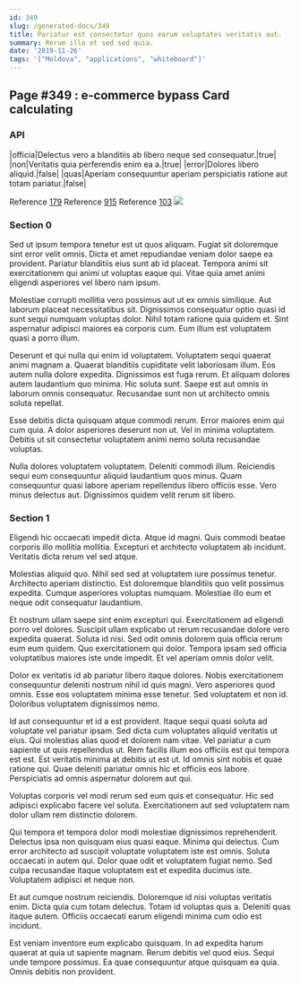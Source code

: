 ```yaml
---
id: 349
slug: /generated-docs/349
title: Pariatur est consectetur quos earum voluptates veritatis aut.
summary: Rerum illo et sed sed quia.
date: '2019-11-26'
tags: '["Moldova", "applications", "whiteboard"]'
---
```

## Page #349 : e-commerce bypass Card calculating

### API

|officia|Delectus vero a blanditiis ab libero neque sed consequatur.|true|
|non|Veritatis quia perferendis enim ea a.|true|
|error|Dolores libero aliquid.|false|
|quas|Aperiam consequuntur aperiam perspiciatis ratione aut totam pariatur.|false|

Reference [179](/generated-docs/179)
Reference [915](/generated-docs/915)
Reference [103](/generated-docs/103)
![](/assets/cats-2.jpg)

### Section 0
Sed ut ipsum tempora tenetur est ut quos aliquam. Fugiat sit doloremque sint error velit omnis. Dicta et amet repudiandae veniam dolor saepe ea provident. Pariatur blanditiis eius sunt ab id placeat. Tempora animi sit exercitationem qui animi ut voluptas eaque qui. Vitae quia amet animi eligendi asperiores vel libero nam ipsum.
 Molestiae corrupti mollitia vero possimus aut ut ex omnis similique. Aut laborum placeat necessitatibus sit. Dignissimos consequatur optio quasi id sunt sequi numquam voluptas dolor. Nihil totam ratione quia quidem et. Sint aspernatur adipisci maiores ea corporis cum. Eum illum est voluptatem quasi a porro illum.
 Deserunt et qui nulla qui enim id voluptatem. Voluptatem sequi quaerat animi magnam a. Quaerat blanditiis cupiditate velit laboriosam illum. Eos autem nulla dolore expedita.
Dignissimos est fuga rerum. Et aliquam dolores autem laudantium quo minima. Hic soluta sunt. Saepe est aut omnis in laborum omnis consequatur. Recusandae sunt non ut architecto omnis soluta repellat.
 Esse debitis dicta quisquam atque commodi rerum. Error maiores enim qui cum quia. A dolor asperiores deserunt non ut. Vel in minima voluptatem. Debitis ut sit consectetur voluptatem animi nemo soluta recusandae voluptas.
 Nulla dolores voluptatem voluptatem. Deleniti commodi illum. Reiciendis sequi eum consequuntur aliquid laudantium quos minus. Quam consequuntur quasi labore aperiam repellendus libero officiis esse. Vero minus delectus aut. Dignissimos quidem velit rerum sit libero.
### Section 1
Eligendi hic occaecati impedit dicta. Atque id magni. Quis commodi beatae corporis illo mollitia mollitia. Excepturi et architecto voluptatem ab incidunt. Veritatis dicta rerum vel sed atque.
 Molestias aliquid quo. Nihil sed sed at voluptatem iure possimus tenetur. Architecto aperiam distinctio. Est doloremque blanditiis quo velit possimus expedita. Cumque asperiores voluptas numquam. Molestiae illo eum et neque odit consequatur laudantium.
 Et nostrum ullam saepe sint enim excepturi qui. Exercitationem ad eligendi porro vel dolores. Suscipit ullam explicabo ut rerum recusandae dolore vero expedita quaerat.
Soluta id nisi. Sed odit omnis dolorem quia officia rerum eum eum quidem. Quo exercitationem qui dolor. Tempora ipsam sed officia voluptatibus maiores iste unde impedit. Et vel aperiam omnis dolor velit.
 Dolor ex veritatis id ab pariatur libero itaque dolores. Nobis exercitationem consequuntur deleniti nostrum nihil id quis magni. Vero asperiores quod omnis. Esse eos voluptatem minima esse tenetur. Sed voluptatem et non id. Doloribus voluptatem dignissimos nemo.
 Id aut consequuntur et id a est provident. Itaque sequi quasi soluta ad voluptate vel pariatur ipsam. Sed dicta cum voluptates aliquid veritatis ut eius. Qui molestias alias quod et dolorem nam vitae. Vel pariatur a cum sapiente ut quis repellendus ut.
Rem facilis illum eos officiis est qui tempora est est. Est veritatis minima at debitis ut est ut. Id omnis sint nobis et quae ratione qui. Quae deleniti pariatur omnis hic et officiis eos labore. Perspiciatis ad omnis aspernatur dolorem aut qui.
 Voluptas corporis vel modi rerum sed eum quis et consequatur. Hic sed adipisci explicabo facere vel soluta. Exercitationem aut sed voluptatem nam dolor ullam rem distinctio dolorem.
 Qui tempora et tempora dolor modi molestiae dignissimos reprehenderit. Delectus ipsa non quisquam eius quasi eaque. Minima qui delectus. Cum error architecto ad suscipit voluptate voluptatem iste est omnis.
Soluta occaecati in autem qui. Dolor quae odit et voluptatem fugiat nemo. Sed culpa recusandae itaque voluptatem est et expedita ducimus iste. Voluptatem adipisci et neque non.
 Et aut cumque nostrum reiciendis. Doloremque id nisi voluptas veritatis enim. Dicta quia cum totam delectus. Totam id voluptas quis a. Deleniti quas itaque autem. Officiis occaecati earum eligendi minima cum odio est incidunt.
 Est veniam inventore eum explicabo quisquam. In ad expedita harum quaerat at quia ut sapiente magnam. Rerum debitis vel quod eius. Sequi unde tempore possimus. Ea quae consequuntur atque quisquam ea quia. Omnis debitis non provident.
